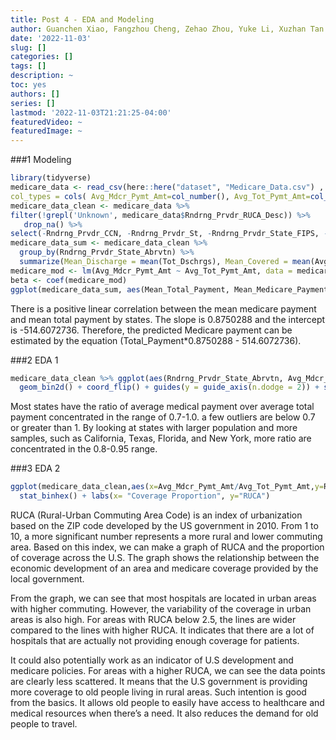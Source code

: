 ```yaml
---
title: Post 4 - EDA and Modeling
author: Guanchen Xiao, Fangzhou Cheng, Zehao Zhou, Yuke Li, Xuzhan Tan
date: '2022-11-03'
slug: []
categories: []
tags: []
description: ~
toc: yes
authors: []
series: []
lastmod: '2022-11-03T21:21:25-04:00'
featuredVideo: ~
featuredImage: ~
---
```

###1 Modeling

```r
library(tidyverse)
medicare_data <- read_csv(here::here("dataset", "Medicare_Data.csv") , 
col_types = cols( Avg_Mdcr_Pymt_Amt=col_number(), Avg_Tot_Pymt_Amt=col_number(), Avg_Submtd_Cvrd_Chrg=col_number()))
medicare_data_clean <- medicare_data %>% 
filter(!grepl('Unknown', medicare_data$Rndrng_Prvdr_RUCA_Desc)) %>%
   drop_na() %>%      
select(-Rndrng_Prvdr_CCN, -Rndrng_Prvdr_St, -Rndrng_Prvdr_State_FIPS, -Rndrng_Prvdr_Zip5, -Rndrng_Prvdr_RUCA_Desc)
medicare_data_sum <- medicare_data_clean %>%
  group_by(Rndrng_Prvdr_State_Abrvtn) %>%
  summarize(Mean_Discharge = mean(Tot_Dschrgs), Mean_Covered = mean(Avg_Submtd_Cvrd_Chrg), Mean_Total_Payment = mean(Avg_Tot_Pymt_Amt), Mean_Medicare_Payment = mean(Avg_Mdcr_Pymt_Amt))
medicare_mod <- lm(Avg_Mdcr_Pymt_Amt ~ Avg_Tot_Pymt_Amt, data = medicare_data_clean)
beta <- coef(medicare_mod)
ggplot(medicare_data_sum, aes(Mean_Total_Payment, Mean_Medicare_Payment)) + geom_point() + geom_abline(intercept = beta[1], slope = beta[2], color = "red")
```

There is a positive linear correlation between the mean medicare payment and mean total payment by states. The slope is 0.8750288 and the intercept is -514.6072736. Therefore, the predicted Medicare payment can be estimated by the equation (Total_Payment*0.8750288 - 514.6072736).

###2 EDA 1

```r
medicare_data_clean %>% ggplot(aes(Rndrng_Prvdr_State_Abrvtn, Avg_Mdcr_Pymt_Amt/Avg_Tot_Pymt_Amt)) +
  geom_bin2d() + coord_flip() + guides(y = guide_axis(n.dodge = 2)) + scale_fill_viridis_c()
```

Most states have the ratio of average medical payment over average total payment concentrated in the range of 0.7-1.0. a few outliers are below 0.7 or greater than 1. By looking at states with larger population and more samples, such as California, Texas, Florida, and New York, more ratio are concentrated in the 0.8-0.95 range.

###3 EDA 2

```r
ggplot(medicare_data_clean,aes(x=Avg_Mdcr_Pymt_Amt/Avg_Tot_Pymt_Amt,y=Rndrng_Prvdr_RUCA)) +
  stat_binhex() + labs(x= "Coverage Proportion", y="RUCA")
```

RUCA (Rural-Urban Commuting Area Code) is an index of urbanization based on the ZIP code developed by the US government in 2010. From 1 to 10, a more significant number represents a more rural and lower commuting area. Based on this index, we can make a graph of RUCA and the proportion of coverage across the U.S. The graph shows the relationship between the economic development of an area and medicare coverage provided by the local government.

From the graph, we can see that most hospitals are located in urban areas with higher commuting. However, the variability of the coverage in urban areas is also high. For areas with RUCA below 2.5, the lines are wider compared to the lines with higher RUCA. It indicates that there are a lot of hospitals that are actually not providing enough coverage for patients.  

It could also potentially work as an indicator of U.S development and medicare policies. For areas with a higher RUCA, we can see the data points are clearly less scattered. It means that the U.S government is providing more coverage to old people living in rural areas. Such intention is good from the basics. It allows old people to easily have access to healthcare and medical resources when there’s a need. It also reduces the demand for old people to travel.